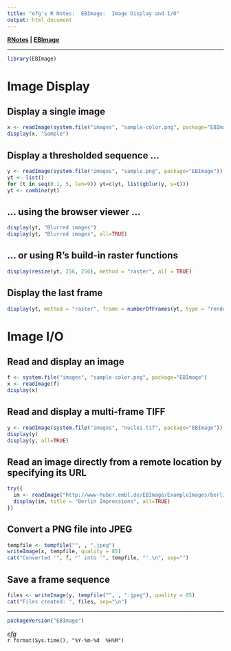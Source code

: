 ```yaml
---
title: "efg's R Notes:  EBImage:  Image Display and I/O"
output: html_document
---
```


**[RNotes](../../index.html) | [EBImage](index.html)** 

*****

```r
library(EBImage)
```

# Image Display

## Display a single image

```r
x <- readImage(system.file("images", "sample-color.png", package="EBImage"))[257:768,,]
display(x, "Sample")
```

## Display a thresholded sequence ...

```r
y <- readImage(system.file("images", "sample.png", package="EBImage"))
yt <- list()
for (t in seq(0.1, 5, len=9)) yt=c(yt, list(gblur(y, s=t)))
yt <- combine(yt)
```

## ... using the browser viewer ...

```r
display(yt, "Blurred images")
display(yt, "Blurred images", all=TRUE)
```

## ... or using R's build-in raster functions

```r
display(resize(yt, 256, 256), method = "raster", all = TRUE)
```

## Display the last frame 

```r
display(yt, method = "raster", frame = numberOfFrames(yt, type = "render"))
```

# Image I/O

## Read and display an image

```r
f <- system.file("images", "sample-color.png", package="EBImage")
x <- readImage(f)
display(x)
```

## Read and display a multi-frame TIFF

```r
y <- readImage(system.file("images", "nuclei.tif", package="EBImage"))
display(y)
display(y, all=TRUE)
```

## Read an image directly from a remote location by specifying its URL

```r
try({
  im <- readImage("http://www-huber.embl.de/EBImage/ExampleImages/berlin.tif")
  display(im, title = "Berlin Impressions", all=TRUE)
})
```

## Convert a PNG file into JPEG

```r
tempfile <- tempfile("", , ".jpeg")
writeImage(x, tempfile, quality = 85)
cat("Converted '", f, "' into '", tempfile, "'.\n", sep="")
```

## Save a frame sequence

```r
files <- writeImage(y, tempfile("", , ".jpeg"), quality = 85)
cat("Files created: ", files, sep="\n")
```

*****

```r
packageVersion("EBImage")
```

*efg*  
`r format(Sys.time(), "%Y-%m-%d  %H%M")`  